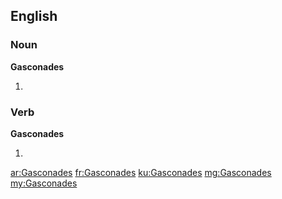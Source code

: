 ==English==

===Noun===
'''Gasconades'''

# {{plural of|Gasconade}}

===Verb===
'''Gasconades'''

# {{third-person singular of|Gasconade}}

[[ar:Gasconades]]
[[fr:Gasconades]]
[[ku:Gasconades]]
[[mg:Gasconades]]
[[my:Gasconades]]